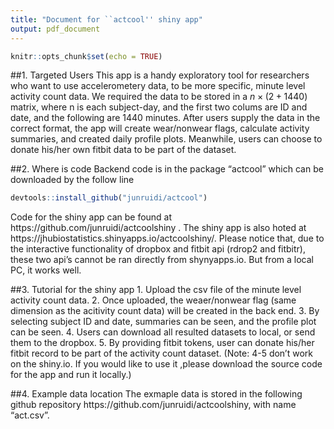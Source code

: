 ```yaml
---
title: "Document for ``actcool'' shiny app"
output: pdf_document
---
```


```r
knitr::opts_chunk$set(echo = TRUE)
```

##1. Targeted Users
This app is a handy exploratory tool for researchers who want to use accelerometery data, to be more specific, minute level activity count data. We required the data to be stored in a $n \times (2+ 1440)$ matrix, where n is each subject-day, and the first two colums are ID and date, and the following are 1440 minutes.
After users supply the data in the correct format, the app will create wear/nonwear flags, calculate activity summaries, and created daily profile plots. Meanwhile, users can choose to donate his/her own fitbit data to be part of the dataset. 

##2. Where is code
Backend code is in the package "actcool" which can be downloaded by the follow line
```r
devtools::install_github("junruidi/actcool")
```
Code for the shiny app can be found at 
https://github.com/junruidi/actcoolshiny .
The shiny app is also hoted at 
https://jhubiostatistics.shinyapps.io/actcoolshiny/.
Please notice that, due to the interactive functionality of dropbox and fitbit api (rdrop2 and fitbitr), these two api's cannot be ran directly from shynyapps.io. But from a local PC, it works well.

##3. Tutorial for the shiny app
1. Upload the csv file of the minute level activity count data.
2. Once uploaded, the weaer/nonwear flag (same dimension as the acitivity count data) will be created in the back end.
3. By selecting subject ID and date, summaries can be seen, and the profile plot can be seen.
4. Users can download all resulted datasets to local, or send them to the dropbox.
5. By providing fitbit tokens, user can donate his/her fitbit record to be part of the activity count dataset.
(Note: 4-5 don't work on the shiny.io. If you would like to use it ,please download the source code for the app and run it locally.)

##4. Example data location
The exmaple data is stored in the following github repository
https://github.com/junruidi/actcoolshiny, with name "act.csv".
